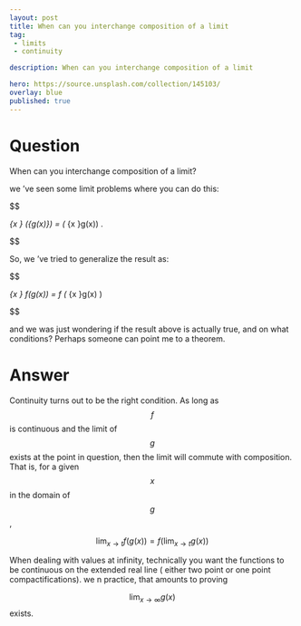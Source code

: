 ---
layout: post
title: When can you interchange composition of a limit
tag:
 - limits
 - continuity

description: When can you interchange composition of a limit

hero: https://source.unsplash.com/collection/145103/
overlay: blue 
published: true
---

# Question 

When can you interchange composition of a limit?

<!--break-->


we 've seen some limit problems where you can do this:

 $$ 

\lim_{x \to \infty} \exp\left({g(x)}\right) = \exp \left( \lim_{x \to \infty }g(x)\right) .

 $$ 

So, we 've tried to generalize the result as:

 $$ 

\lim_{x \to \infty} f(g(x)) = f \left( \lim_{x \to \infty }g(x) \right)

 $$ 

and we  was just wondering if the result above is actually true, and on what conditions? Perhaps someone can point me to a theorem.

# Answer 


Continuity turns out to be the right condition. As long as $$f$$ is continuous and the limit of $$g$$ exists at the point in question, then the limit will commute with composition. That is, for a given $$x$$ in the domain of $$g$$,

 $$ 
 \lim_{x\to t} f(g(x)) = f (\lim_{x\to t} g(x))
 $$ 

When dealing with values at infinity, technically you want the functions to be continuous on the extended real line ( either two point or one point compactifications). we n practice, that amounts to proving 

 $$ 
 \lim_{x\to \infty} g(x)
 $$ 
 exists. 

